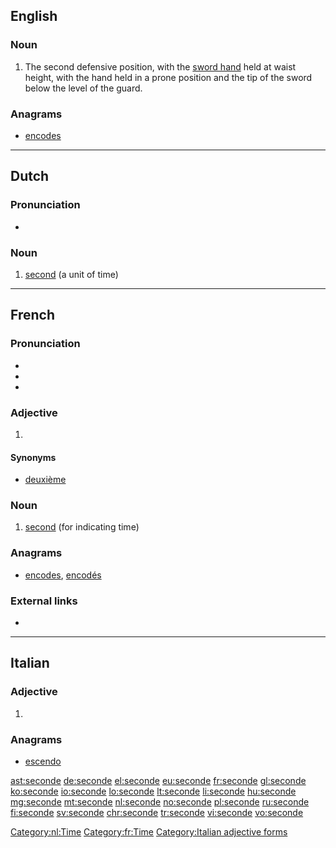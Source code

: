 ==English==

===Noun===
{{en-noun}}

# {{context|fencing|lang=en}} The second defensive position, with the [[sword hand]] held at waist height, with the hand held in a prone position and the tip of the sword below the level of the guard.

===Anagrams===
* [[encodes#English|encodes]]

----

==Dutch==

===Pronunciation===
* {{audio|Nl-seconde.ogg|audio|lang=nl}}

===Noun===
{{nl-noun|f|-en|pl2=-s|secondje|dim2=secondetje}}

# [[second]] (a unit of time)

[[Category:nl:Time]]

----

==French==

===Pronunciation===
* {{audio|Fr-seconde.ogg|audio|lang=fr}}
* {{IPA|/sə.ɡɔ̃d/|lang=fr}}
* {{audio|Fr-Paris--seconde.ogg|Audio (Paris)|lang=fr}}

===Adjective===
{{fr-adj-form}}

# {{feminine of|second|lang=fr}}

====Synonyms====
* [[deuxième]]

===Noun===
{{fr-noun|f}}

# [[second]] (for indicating time)

===Anagrams===
* [[encodes#French|encodes]], [[encodés#French|encodés]]

===External links===
* {{R:TLFi}}

[[Category:fr:Time]]

----

==Italian==

===Adjective===
{{head|it|adjective form|g=f-p}}

# {{feminine plural of|secondo|lang=it}}

===Anagrams===
* [[escendo#Italian|escendo]]

[[Category:Italian adjective forms]]

[[ast:seconde]]
[[de:seconde]]
[[el:seconde]]
[[eu:seconde]]
[[fr:seconde]]
[[gl:seconde]]
[[ko:seconde]]
[[io:seconde]]
[[lo:seconde]]
[[lt:seconde]]
[[li:seconde]]
[[hu:seconde]]
[[mg:seconde]]
[[mt:seconde]]
[[nl:seconde]]
[[no:seconde]]
[[pl:seconde]]
[[ru:seconde]]
[[fi:seconde]]
[[sv:seconde]]
[[chr:seconde]]
[[tr:seconde]]
[[vi:seconde]]
[[vo:seconde]]